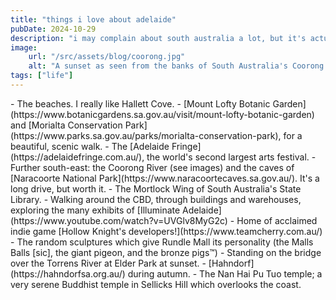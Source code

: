 ```yaml
---
title: "things i love about adelaide"
pubDate: 2024-10-29
description: "i may complain about south australia a lot, but it's actually a pretty nice place."
image:
    url: "/src/assets/blog/coorong.jpg"
    alt: "A sunset as seen from the banks of South Australia's Coorong River."
tags: ["life"]
---
```


<SideImage image = "/src/assets/blog/coorongday.jpg" altText="The Coorong, by day." position="left">
- The beaches. I really like Hallett Cove.
- [Mount Lofty Botanic Garden](https://www.botanicgardens.sa.gov.au/visit/mount-lofty-botanic-garden) and [Morialta Conservation Park](https://www.parks.sa.gov.au/parks/morialta-conservation-park), for a beautiful, scenic walk.
- The [Adelaide Fringe](https://adelaidefringe.com.au/), the world's second largest arts festival.
- Further south-east: the Coorong River (see images) and the caves of [Naracoorte National Park](https://www.naracoortecaves.sa.gov.au/). It's a long drive, but worth it.
- The Mortlock Wing of South Australia's State Library.
- Walking around the CBD, through buildings and warehouses, exploring the many exhibits of [Illuminate Adelaide](https://www.youtube.com/watch?v=UVGlv8MyG2c) 
- Home of acclaimed indie game [Hollow Knight's developers!](https://www.teamcherry.com.au/)
- The random sculptures which give Rundle Mall its personality (the Malls Balls [sic], the giant pigeon, and the bronze pigs™️)
- Standing on the bridge over the Torrens River at Elder Park at sunset. 
- [Hahndorf](https://hahndorfsa.org.au/) during autumn.
- The Nan Hai Pu Tuo temple; a very serene Buddhist temple in Sellicks Hill which overlooks the coast. 
</SideImage>
